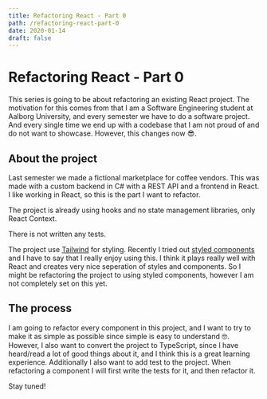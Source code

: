 ```yaml
---
title: Refactoring React - Part 0
path: /refactoring-react-part-0
date: 2020-01-14
draft: false
---
```


# Refactoring React - Part 0

This series is going to be about refactoring an existing React project. The motivation for this comes from that I am a Software Engineering student at Aalborg University, and every semester we have to do a software project. And every single time we end up with a codebase that I am not proud of and do not want to showcase. However, this changes now 😎.

## About the project
Last semester we made a fictional marketplace for coffee vendors. This was made with a custom backend in C# with a REST API and a frontend in React. I like working in React, so this is the part I want to refactor.

The project is already using hooks and no state management libraries, only React Context. 

There is not written any tests.

The project use [Tailwind](https://tailwindcss.com/) for styling. Recently I tried out [styled components](https://styled-components.com/) and I have to say that I really enjoy using this. I think it plays really well with React and creates very nice seperation of styles and components. So I might be refactoring the project to using styled components, however I am not completely set on this yet. 

## The process

I am going to refactor every component in this project, and I want to try to make it as simple as possible since simple is easy to understand 🤓. However, I also want to convert the project to TypeScript, since I have heard/read a lot of good things about it, and I think this is a great learning experience.
Additionally I also want to add test to the project. When refactoring a component I will first write the tests for it, and then refactor it.  

Stay tuned! 